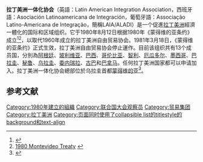 {{Infobox Geopolitical organization
|native_name ={{small|{{nobold|''Asociación Latinoamericana de Integración''<br />''Associação Latino-Americana de Integração''}}}}
|conventional_long_name =拉丁美洲一体化协会
|image_symbol =ALADI.jpg
|image_map =Mapa_ALADI.png|map_caption =
|org_type =[[贸易集团|贸易集团]]
|membership =
 {{collapsible list
  |titlestyle = background:transparent;text-align:left;font-weight:normal;
  |title = 13個成員國
  |{{ARG}} |{{BOL}} |{{BRA}} |{{CHL}} |{{COL}} |{{CUB}} |{{ECU}}
  |{{MEX}} |{{PAR}} |{{PAN}} |{{PER}} |{{URU}} |{{VEN}}
 }}
|admin_center ={{nowrap|[[乌拉圭|乌拉圭]][[蒙得维的亚|蒙得维的亚]]}}
|languages_type =[[工作语言|工作语言]]
|languages ={{vunblist |[[西班牙语|西班牙语]] |[[葡萄牙語|葡萄牙語]]}}

|established_event1 =蒙得维的亚条约
|established_date1 =1980年8月12日
|area_rank =|area_magnitude =
|area_km2 = 35262114
|area_sq_mi =
|percent_water =
|population_estimate =515,722,726
|population_estimate_year =2008
|population_density_km2 =14.6
|population_density_sq_mi =
|GDP_PPP =|GDP_PPP_rank =|GDP_PPP_year =|GDP_PPP_per_capita =
|GDP_nominal =|GDP_nominal_rank =|GDP_nominal_year =|GDP_nominal_per_capita =
|Gini_year =|Gini_change = <!--increase/decrease/steady--> |Gini = <!--number only--> |Gini_ref =
|HDI_year =|HDI_change = <!--increase/decrease/steady--> |HDI = <!--number only--> |HDI_ref =
|time_zone =
|utc_offset =-3 to -8
|official_website =http://www.aladi.org
}}'''拉丁美洲一体化协会'''（英語：Latin American Integration Association，西班牙語：Asociación Latinoamericana de Integración，葡萄牙語：Associação Latino-Americana de Integração，簡稱LAIA/ALADI）是一个促進[[拉丁美洲|拉丁美洲]]經濟一體化的国际和区域组织。它于1980年8月12日根据1980年《蒙得维的亚条约》成立<ref>{{Cite web |url=http://wits.worldbank.org/GPTAD/PDF/archive/LAIA-ALADI.pdf |title=1980 Montevideo Treaty |access-date=2021-01-12 |archive-date=2016-03-04 |archive-url=https://web.archive.org/web/20160304031904/http://wits.worldbank.org/GPTAD/PDF/archive/LAIA-ALADI.pdf |dead-url=no }}</ref><ref>[http://www.aladi.org/sitioALADI/normativaInstTM80.html 1980 Montevideo Treaty] {{Webarchive|url=https://web.archive.org/web/20190109193508/http://www.aladi.org/sitioaladi/normativaInstTM80.html|date=2019-01-09}} </ref>，以取代1960年成立的拉丁美洲自由贸易协会。1981年3月18日，《蒙得维的亚条约》正式生效，拉丁美洲自由贸易协会停止運作。目前该组织共有13个成员国，分別為[[阿根廷|阿根廷]]、[[玻利维亚|玻利维亚]]、[[巴西|巴西]]、[[哥伦比亚|哥伦比亚]]、[[智利|智利]]、[[厄瓜多尔|厄瓜多尔]]、[[墨西哥|墨西哥]]、[[巴拉圭|巴拉圭]]、[[秘鲁|秘鲁]]、[[乌拉圭|乌拉圭]]、[[委内瑞拉|委内瑞拉]]、[[古巴|古巴]]和[[巴拿马|巴拿马]]。任何拉丁美洲国家都可以申请加入。拉丁美洲一体化协会總部位於乌拉圭首都[[蒙得维的亚|蒙得维的亚]]<ref>{{Cite web|title=拉丁美洲一体化协会是什么？|url=https://www.imsilkroad.com/news/p/106673.html|accessdate=|author=|date=|format=|publisher=|language=}}</ref>。

==参考文献==
{{reflist}}

[[Category:1980年建立的組織|Category:1980年建立的組織]]
[[Category:联合国大会观察员|Category:联合国大会观察员]]
[[Category:贸易集团|Category:贸易集团]]
[[Category:拉丁美洲|Category:拉丁美洲]]
[[Category:页面同时使用了collapsible_list的titlestyle的background和text-align|Category:页面同时使用了collapsible list的titlestyle的background和text-align]]